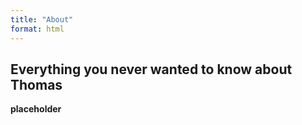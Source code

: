 ```yaml
---
title: "About"
format: html
---
```


## Everything you never wanted to know about Thomas

**placeholder**